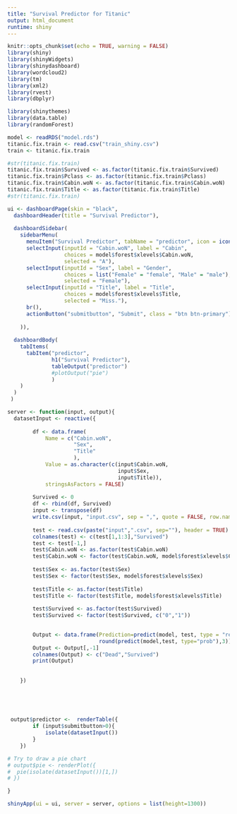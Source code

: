 ---
title: "Survival Predictor for Titanic"
output: html_document
runtime: shiny
---


```{r setup, include=FALSE}
knitr::opts_chunk$set(echo = TRUE, warning = FALSE)
library(shiny)
library(shinyWidgets)
library(shinydashboard)
library(wordcloud2)
library(tm)
library(xml2)
library(rvest)
library(dbplyr)

library(shinythemes)
library(data.table)
library(randomForest)
```

```{r include=FALSE}
model <- readRDS("model.rds")
titanic.fix.train <- read.csv("train_shiny.csv")
train <- titanic.fix.train
```

```{r include=FALSE}
#str(titanic.fix.train)
titanic.fix.train$Survived <- as.factor(titanic.fix.train$Survived)
titanic.fix.train$Pclass <- as.factor(titanic.fix.train$Pclass)
titanic.fix.train$Cabin.woN <- as.factor(titanic.fix.train$Cabin.woN)
titanic.fix.train$Title <- as.factor(titanic.fix.train$Title)
#str(titanic.fix.train)
```

```{r warning=FALSE, include=FALSE}
ui <- dashboardPage(skin = "black", 
  dashboardHeader(title = "Survival Predictor"),
  
  dashboardSidebar(
    sidebarMenu(
      menuItem("Survival Predictor", tabName = "predictor", icon = icon("sos")),
      selectInput(inputId = "Cabin.woN", label = "Cabin",
                  choices = model$forest$xlevels$Cabin.woN,
                  selected = "A"),
      selectInput(inputId = "Sex", label = "Gender",
                  choices = list("Female" = "female", "Male" = "male"),
                  selected = "Female"),
      selectInput(inputId = "Title", label = "Title",
                  choices = model$forest$xlevels$Title,
                  selected = "Miss."),
      br(),
      actionButton("submitbutton", "Submit", class = "btn btn-primary")
      
    )),
    
  dashboardBody(
    tabItems(
      tabItem("predictor",
              h1("Survival Predictor"),
              tableOutput("predictor")
              #plotOutput("pie")
              )
    )
  )
 )


```


```{r warning=FALSE, include=FALSE}
server <- function(input, output){
  datasetInput <- reactive({
        
        df <- data.frame(
            Name = c("Cabin.woN",
                     "Sex",
                     "Title"
                     ),
            Value = as.character(c(input$Cabin.woN,
                                   input$Sex,
                                   input$Title)),
            stringsAsFactors = FALSE)
        
        Survived <- 0
        df <- rbind(df, Survived)
        input <- transpose(df)
        write.csv(input, "input.csv", sep = ",", quote = FALSE, row.names = FALSE, col.names = FALSE)
        
        test <- read.csv(paste("input",".csv", sep=""), header = TRUE)
        colnames(test) <- c(test[1,1:3],"Survived")
        test <- test[-1,]
        test$Cabin.woN <- as.factor(test$Cabin.woN)
        test$Cabin.woN <- factor(test$Cabin.woN, model$forest$xlevels$Cabin.woN)
        
        test$Sex <- as.factor(test$Sex)
        test$Sex <- factor(test$Sex, model$forest$xlevels$Sex)
        
        test$Title <- as.factor(test$Title)
        test$Title <- factor(test$Title, model$forest$xlevels$Title)
        
        test$Survived <- as.factor(test$Survived)
        test$Survived <- factor(test$Survived, c("0","1"))
        

        Output <- data.frame(Prediction=predict(model, test, type = "response"), 
                             round(predict(model,test, type="prob"),3))
        Output <- Output[,-1]
        colnames(Output) <- c("Dead","Survived")
        print(Output)
        
        
    })
   

 
   
   
 output$predictor <-  renderTable({
        if (input$submitbutton>0){
            isolate(datasetInput())
        }
    })

# Try to draw a pie chart 
# output$pie <- renderPlot({
#  pie(isolate(datasetInput())[1,])
# })

} 
```


```{r echo=FALSE, warning=FALSE}
shinyApp(ui = ui, server = server, options = list(height=1300))
```
